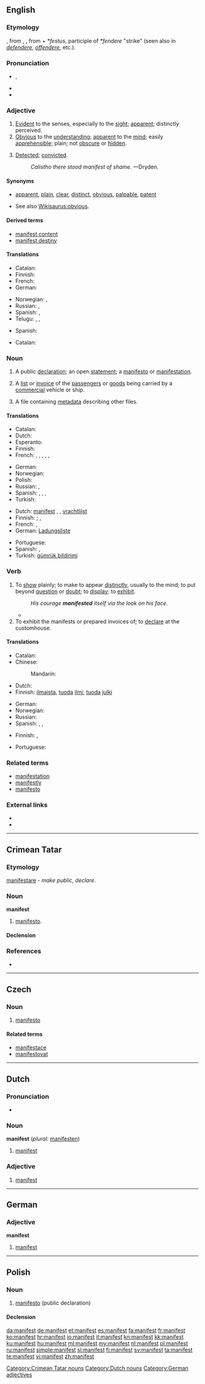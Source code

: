 {{also|Manifest}}
==English==
{{was wotd|2010|November|1}}

===Etymology===
{{etyl|frm}} {{term|manifeste}}, from {{etyl|la}} {{term|manifestus|lang=la}}, {{term|manufestus||palpable, manifest|lang=la}}, from {{term|manus||hand|lang=la}} + ''*festus'', participle of ''*fendere'' "strike" (seen also in ''[[defendere]]'', ''[[offendere]]'', etc.).

===Pronunciation===
* {{a|UK|US}} {{IPA|/ˈmæn.ɪ.fɛst/|/ˈmæn.ə.fɛst/}}, {{X-SAMPA|/"m{n.I.fEst/|/"m{n.@.fEst/}}
* {{audio|en-us-manifest.ogg|Audio (US)}}
* {{hyphenation|man|i|fest}}

===Adjective===
{{en-adj}}

# [[evident|Evident]] to the senses, especially to the [[sight]]; [[apparent]]; distinctly perceived.
# [[obvious|Obvious]] to the [[understanding]]; [[apparent]] to the [[mind]]; easily [[apprehensible]]; plain; not [[obscure]] or [[hidden]].
# {{rare|used with "of"}} [[detect|Detected]]; [[convict]]ed.
#: ''Calistho there stood manifest of shame.'' —Dryden. {{rfdate}}

====Synonyms====
* {{sense|evident to the senses, easy to understand}} [[apparent]], [[plain]], [[clear]], [[distinct]], [[obvious]], [[palpable]], [[patent]]
* See also [[Wikisaurus:obvious]].

====Derived terms====
* [[manifest content]]
* [[manifest destiny]]

====Translations====
{{trans-top|evident to the senses, especially to the sight; apparent}}
* Catalan: {{t+|ca|manifest}}
* Finnish: {{t+|fi|ilmeinen}}
* French: {{t|fr|manifeste|m|f}}
* German: {{t+|de|manifest}}
{{trans-mid}}
* Norwegian: {{t|no|manifest}}, {{t|no|åpenbar}}
* Russian: {{t+|ru|явный}}, {{t+|ru|очевидный}}
* Spanish: {{t|es|manifiesto}}, {{t|es|evidente}}
* Telugu: {{t|te|వ్యక్తము|tr=vyaktamu}}, {{t|te|విదితము|tr=viditamu}}, {{t|te|గోచరము|tr=gOcharamu}}
{{trans-bottom}}

{{trans-top|obvious to the understanding, easily apprehensible}}
* Spanish: {{t|es|manifiesto}}
{{trans-mid}}
{{trans-bottom}}

{{trans-top|detected; convicted}}
* Catalan: {{t+|ca|manifest}}
{{trans-mid}}
{{trans-bottom}}

===Noun===
{{en-noun}}

# {{obsolete}} A public [[declaration]]; an open [[statement]]; a [[manifesto]] or [[manifestation]].
# A [[list]] or [[invoice]] of the [[passengers]] or [[goods]] being carried by a [[commercial]] vehicle or ship.
# {{computing}} A file containing [[metadata]] describing other files.

====Translations====
{{trans-top|obsolete: public declaration; open statement; manifesto, manifestation}}
* Catalan: {{t+|ca|manifest}}
* Dutch: {{t+|nl|manifest|n}}
* Esperanto: {{t|eo|manifesto}}
* Finnish: {{t+|fi|manifesti}}
* French: {{t|fr|profession de foi }}, {{t|fr|manifeste}}, {{t|fr|proclamation}}, {{t|fr|déclaration}}, {{t|fr|mise au point}}, {{t|fr|coming out}}
{{trans-mid}}
* German: {{t+|de|Manifest|f}}
* Norwegian: {{t|no|manifest|n}}
* Polish: {{t|pl|manifest|m}}
* Russian: {{t|ru|манифест|m}}, {{t|ru|декларация|f}}
* Spanish: {{t|es| profesión de fe}}, {{t|es|manifiesto}}, {{t|es|proclamación}}, {{t|es|declaración}}
* Turkish: {{t+|tr|manifesto}}
{{trans-bottom}}

{{trans-top|list or invoice of the passengers or goods being carried by a commercial vehicle or ship}}
* Dutch: [[manifest]] {{f}}, {{t|nl|vrachtbrief|m}}, [[vrachtlijst]] {{f}}
* Finnish: {{t|fi|luettelo}}; {{t|fi|matkustajaluettelo}}, {{t|fi|rahtiluettelo}}
* French: {{t|fr|manifeste}}, {{t|fr|bordereau}}
* German: [[Ladungsliste]] {{f}}
{{trans-mid}}
* Portuguese: {{t|pt|manifesto|m}}
* Spanish: {{t|es|declaración de carga}}, {{t|es|sobordo}}
* Turkish: [[gümrük bildirimi]]
{{trans-bottom}}

===Verb===
{{en-verb}}

# To [[show]] plainly; to make to appear [[distinctly]], usually to the mind; to put beyond [[question]] or [[doubt]]; to [[display]]; to [[exhibit]].
#: ''His courage '''manifested''' itself via the look on his face.''
#*{{quote-news
|year=2012
|date=April 19
|author=Josh Halliday
|title=Free speech haven or lawless cesspool – can the internet be civilised?
|work=the Guardian
|url=http://www.guardian.co.uk/technology/2012/apr/19/free-speech-haven-lawless-cesspool
|page=
|passage=Other global taboos, such as sex and suicide, '''manifest''' themselves widely online, with websites offering suicide guides and Hot XXX Action seconds away at the click of a button. The UK government will come under pressure to block access to pornographic websites this year when a committee of MPs publishes its report on protecting children online.}}
# To exhibit the manifests or prepared invoices of; to [[declare]] at the customhouse.

====Translations====
{{trans-top|to show plainly; to make to appear distinctly}}
* Catalan: {{t+|ca|manifestar}}
* Chinese:
*: Mandarin: {{t|zh|表明，表露，顯示|sc=Hani}}
* Dutch: {{t+|nl|manifesteren}}
* Finnish: [[ilmaista]], [[tuoda]] [[ilmi]], [[tuoda]] [[julki]]
{{trans-mid}}
* German: {{t+|de|manifestieren}}
* Norwegian: {{t|no|manifestere}}
* Russian: {{t|ru|проявляться}}
* Spanish: {{t|es|manifestar}}, {{t|es|mostrar}}, {{t|es|revelar}}
{{trans-bottom}}

{{trans-top|to exhibit the manifests or prepared invoices of; to declare at the customhouse}}
* Finnish: {{t+|fi|selvittää}}, {{t+|fi|ilmoittaa}}
{{trans-mid}}
* Portuguese: {{t|pt|dar ao manifesto}}
{{trans-bottom}}

===Related terms===
* [[manifestation]]
* [[manifestly]]
* [[manifesto]]

===External links===
* {{R:Webster 1913}}
* {{R:Century 1911}}

----

==Crimean Tatar==

===Etymology===
{{etyl|la|crh}} [[manifestare#Latin|manifestare]] - ''make public, declare''.

===Noun===
'''manifest'''

# [[manifesto]].

====Declension====
{{crh-latin-noun|niñ|ke|ni|te|ten}}

===References===
* {{R:Useinov-Mireev 2002}}

[[Category:Crimean Tatar nouns]]

----

==Czech==

===Noun===
{{cs-noun|g=m}}

# [[manifesto]]

====Related terms====
* [[manifestace]] {{f}}
* [[manifestovat]]

----

==Dutch==

===Pronunciation===
* {{audio|Nl-manifest.ogg|audio}}

===Noun===
'''manifest''' (''plural:'' [[manifesten]])

# [[manifest#English|manifest]]

===Adjective===
{{nl-adj|-}}

# [[manifest#English|manifest]]

[[Category:Dutch nouns]]

----

==German==

===Adjective===
'''manifest'''

# [[manifest#English|manifest]]

[[Category:German adjectives]]

----

==Polish==
{{wikipedia|lang=pl|dab=Manifest}}

===Noun===
{{pl-noun|m}}

# [[manifesto]] (public declaration)

====Declension====
{{pl-decl-noun
|manifest|manifesty
|manifestu|manifestów
|manifestowi|manifestom
|manifest|manifesty
|manifestem|manifestami
|manifeście|manifestach
|manifeście|manifesty
}}

[[da:manifest]]
[[de:manifest]]
[[et:manifest]]
[[es:manifest]]
[[fa:manifest]]
[[fr:manifest]]
[[ko:manifest]]
[[hr:manifest]]
[[io:manifest]]
[[it:manifest]]
[[kn:manifest]]
[[kk:manifest]]
[[ku:manifest]]
[[hu:manifest]]
[[ml:manifest]]
[[my:manifest]]
[[nl:manifest]]
[[pl:manifest]]
[[ru:manifest]]
[[simple:manifest]]
[[sl:manifest]]
[[fi:manifest]]
[[sv:manifest]]
[[ta:manifest]]
[[te:manifest]]
[[vi:manifest]]
[[zh:manifest]]